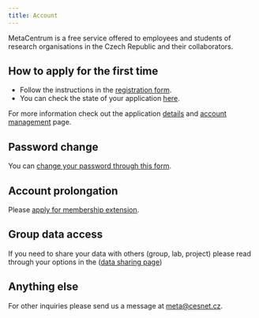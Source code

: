 ```yaml
---
title: Account
---
```


MetaCentrum is a free service offered to employees and students of research organisations in the Czech Republic and their collaborators.

## How to apply for the first time

- Follow the instructions in the [registration form](https://metavo.metacentrum.cz/en/application/form).
- You can check the state of your application [here](https://metavo.metacentrum.cz/en/application/statecheck).

For more information check out the application [details](https://metavo.metacentrum.cz/en/application/index.html) and [account management](https://metavo.metacentrum.cz/en/myaccount/index.html) page.

## Password change

You can [change your password through this form](https://metavo.metacentrum.cz/en/myaccount/heslo.html).

## Account prolongation

Please [apply for membership extension](https://metavo.metacentrum.cz/en/myaccount/prodlouzeni).

## Group data access

If you need to share your data with others (group, lab, project) please read through your options in the ([data sharing page](../data/data-sharing))

## Anything else

For other inquiries please send us a message at [meta@cesnet.cz](mailto:meta@cesnet.cz).
